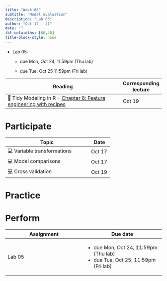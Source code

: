 ```yaml
---
title: "Week 08"
subtitle: "Model evaluation"
description: "Lab 05"
author: "Oct 17 - 21"
date: ""
tbl-colwidths: [60,40]
title-block-style: none
---
```


::: callout-important
-   Lab 05:
    -   due Mon, Oct 24, 11:59pm (Thu lab)

    -   due Tue, Oct 25 11:59pm (Fri lab)
:::

+----------------------------------------------------------------------------------------------------------+-----------------------+
| Reading                                                                                                  | Corresponding lecture |
+==========================================================================================================+=======================+
| 📖 Tidy Modeling in R - [Chapter 8: Feature engineering with recipes](https://www.tmwr.org/recipes.html) | Oct 19                |
+----------------------------------------------------------------------------------------------------------+-----------------------+

# Participate

+-------------------------------------------------------+--------------+
| Topic                                                 | Date         |
+=======================================================+==============+
| 💻 Variable transformations                           | Oct 17       |
+-------------------------------------------------------+--------------+
| 💻 Model comparisons                                  | Oct 17       |
+-------------------------------------------------------+--------------+
| 💻 Cross validation                                   | Oct 19       |
+-------------------------------------------------------+--------------+

# Practice

# Perform

+---------------------------------------+----------------------------------------+
| Assignment                            | Due date                               |
+=======================================+========================================+
| Lab 05                                | -   due Mon, Oct 24, 11:59pm (Thu lab) |
|                                       | -   due Tue, Oct 25, 11:59pm (Fri lab) |
+---------------------------------------+----------------------------------------+
